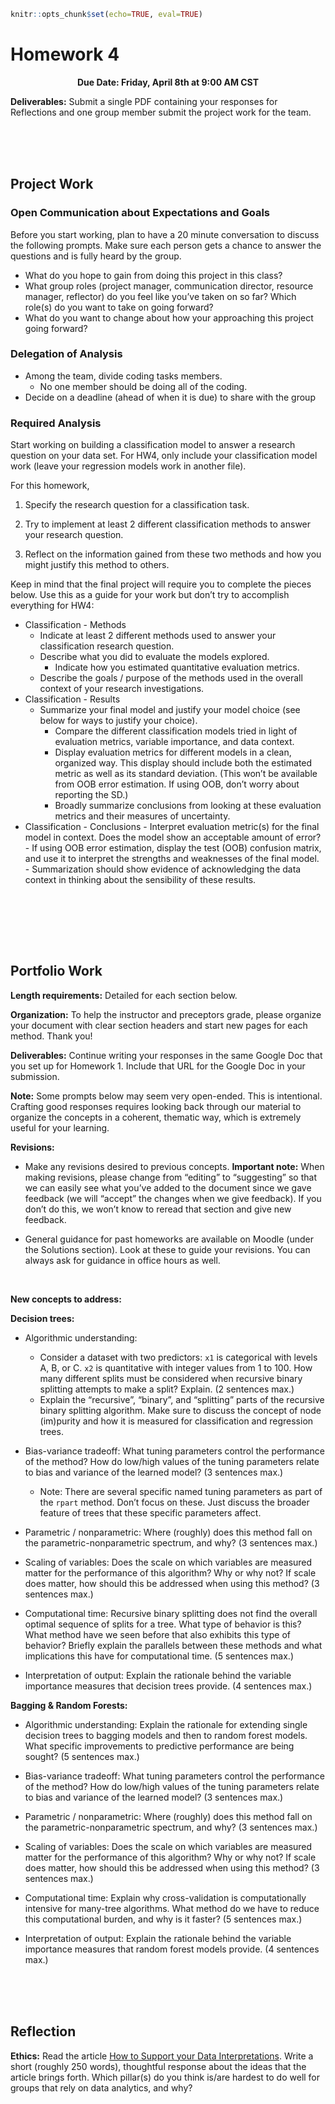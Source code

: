 ```r
knitr::opts_chunk$set(echo=TRUE, eval=TRUE)
```

# Homework 4 {-}

<center>
**Due Date: Friday, April 8th at 9:00 AM CST**
</center>

**Deliverables:** Submit a single PDF containing your responses for Reflections and one group member submit the project work for the team. 



<br><br><br>



## Project Work {-}

### Open Communication about Expectations and Goals {-}

Before you start working, plan to have a 20 minute conversation to discuss the following prompts. Make sure each person gets a chance to answer the questions and is fully heard by the group. 

- What do you hope to gain from doing this project in this class?
- What group roles (project manager, communication director, resource manager, reflector) do you feel like you've taken on so far? Which role(s) do you want to take on going forward?
- What do you want to change about how your approaching this project going forward?

### Delegation of Analysis {-}

- Among the team, divide coding tasks members. 
    - No one member should be doing all of the coding. 
- Decide on a deadline (ahead of when it is due) to share with the group


### Required Analysis {-}

Start working on building a classification model to answer a research question on your data set. For HW4, only include your classification model work (leave your regression models work in another file).

For this homework, 

1. Specify the research question for a classification task.

2. Try to implement at least 2 different classification methods to answer your research question.

3. Reflect on the information gained from these two methods and how you might justify this method to others. 


Keep in mind that the final project will require you to complete the pieces below. Use this as a guide for your work but don't try to accomplish everything for HW4:

-   Classification - Methods
    -   Indicate at least 2 different methods used to answer your classification research question.
    -   Describe what you did to evaluate the models explored.
        -   Indicate how you estimated quantitative evaluation metrics.
    -   Describe the goals / purpose of the methods used in the overall context of your research investigations.

-   Classification - Results
    -   Summarize your final model and justify your model choice (see below for ways to justify your choice).
        -   Compare the different classification models tried in light of evaluation metrics, variable importance, and data context.
        -   Display evaluation metrics for different models in a clean, organized way. This display should include both the estimated metric as well as its standard deviation. (This won't be available from OOB error estimation. If using OOB, don't worry about reporting the SD.)
        -   Broadly summarize conclusions from looking at these evaluation metrics and their measures of uncertainty.


-   Classification - Conclusions
        -   Interpret evaluation metric(s) for the final model in context. Does the model show an acceptable amount of error?
            -   If using OOB error estimation, display the test (OOB) confusion matrix, and use it to interpret the strengths and weaknesses of the final model.
        -   Summarization should show evidence of acknowledging the data context in thinking about the sensibility of these results.


<br>


<br><br><br>



## Portfolio Work {-}

**Length requirements:** Detailed for each section below.

**Organization:** To help the instructor and preceptors grade, please organize your document with clear section headers and start new pages for each method. Thank you!

**Deliverables:** Continue writing your responses in the same Google Doc that you set up for Homework 1. Include that URL for the Google Doc in your submission.

**Note:** Some prompts below may seem very open-ended. This is intentional. Crafting good responses requires looking back through our material to organize the concepts in a coherent, thematic way, which is extremely useful for your learning.
<br>

**Revisions:**

- Make any revisions desired to previous concepts. **Important note:** When making revisions, please change from "editing" to "suggesting" so that we can easily see what you've added to the document since we gave feedback (we will "accept" the changes when we give feedback). If you don't do this, we won't know to reread that section and give new feedback.

- General guidance for past homeworks are available on Moodle (under the Solutions section). Look at these to guide your revisions. You can always ask for guidance in office hours as well.

<br>

**New concepts to address:**


**Decision trees:**

- Algorithmic understanding:
    - Consider a dataset with two predictors: `x1` is categorical with levels A, B, or C. `x2` is quantitative with integer values from 1 to 100. How many different splits must be considered when recursive binary splitting attempts to make a split? Explain. (2 sentences max.)
    - Explain the "recursive", "binary", and "splitting" parts of the recursive binary splitting algorithm. Make sure to discuss the concept of node (im)purity and how it is measured for classification and regression trees.

- Bias-variance tradeoff: What tuning parameters control the performance of the method? How do low/high values of the tuning parameters relate to bias and variance of the learned model? (3 sentences max.)
    - Note: There are several specific named tuning parameters as part of the `rpart` method. Don't focus on these. Just discuss the broader feature of trees that these specific parameters affect.

- Parametric / nonparametric: Where (roughly) does this method fall on the parametric-nonparametric spectrum, and why? (3 sentences max.)

- Scaling of variables: Does the scale on which variables are measured matter for the performance of this algorithm? Why or why not? If scale does matter, how should this be addressed when using this method? (3 sentences max.)

- Computational time: Recursive binary splitting does not find the overall optimal sequence of splits for a tree. What type of behavior is this? What method have we seen before that also exhibits this type of behavior? Briefly explain the parallels between these methods and what implications this have for computational time. (5 sentences max.)

- Interpretation of output: Explain the rationale behind the variable importance measures that decision trees provide. (4 sentences max.)


**Bagging & Random Forests:**

- Algorithmic understanding: Explain the rationale for extending single decision trees to bagging models and then to random forest models. What specific improvements to predictive performance are being sought? (5 sentences max.)

- Bias-variance tradeoff: What tuning parameters control the performance of the method? How do low/high values of the tuning parameters relate to bias and variance of the learned model? (3 sentences max.)

- Parametric / nonparametric: Where (roughly) does this method fall on the parametric-nonparametric spectrum, and why? (3 sentences max.)

- Scaling of variables: Does the scale on which variables are measured matter for the performance of this algorithm? Why or why not? If scale does matter, how should this be addressed when using this method? (3 sentences max.)

- Computational time: Explain why cross-validation is computationally intensive for many-tree algorithms. What method do we have to reduce this computational burden, and why is it faster? (5 sentences max.)

- Interpretation of output: Explain the rationale behind the variable importance measures that random forest models provide. (4 sentences max.)



<br><br><br>



## Reflection {-}



**Ethics:** Read the article [How to Support your Data Interpretations](https://weallcount.com/2020/10/24/how-to-support-your-data-interpretations/). Write a short (roughly 250 words), thoughtful response about the ideas that the article brings forth. Which pillar(s) do you think is/are hardest to do well for groups that rely on data analytics, and why?


